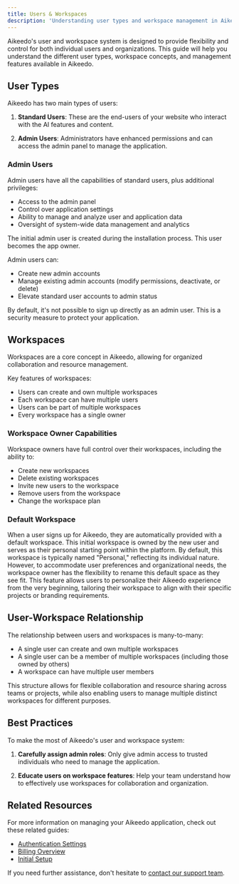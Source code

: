 ```yaml
---
title: Users & Workspaces
description: 'Understanding user types and workspace management in Aikeedo'
---
```


Aikeedo's user and workspace system is designed to provide flexibility and control for both individual users and organizations. This guide will help you understand the different user types, workspace concepts, and management features available in Aikeedo.

## User Types

Aikeedo has two main types of users:

1. **Standard Users**: These are the end-users of your website who interact with the AI features and content.

2. **Admin Users**: Administrators have enhanced permissions and can access the admin panel to manage the application.

### Admin Users

Admin users have all the capabilities of standard users, plus additional privileges:

- Access to the admin panel
- Control over application settings 
- Ability to manage and analyze user and application data
- Oversight of system-wide data management and analytics

<Note>
The initial admin user is created during the installation process. This user becomes the app owner.
</Note>

Admin users can:
- Create new admin accounts
- Manage existing admin accounts (modify permissions, deactivate, or delete)
- Elevate standard user accounts to admin status

<Warning>
By default, it's not possible to sign up directly as an admin user. This is a security measure to protect your application.
</Warning>

## Workspaces

Workspaces are a core concept in Aikeedo, allowing for organized collaboration and resource management.

Key features of workspaces:

- Users can create and own multiple workspaces
- Each workspace can have multiple users
- Users can be part of multiple workspaces
- Every workspace has a single owner

### Workspace Owner Capabilities

Workspace owners have full control over their workspaces, including the ability to:

- Create new workspaces
- Delete existing workspaces
- Invite new users to the workspace
- Remove users from the workspace
- Change the workspace plan

### Default Workspace

When a user signs up for Aikeedo, they are automatically provided with a default workspace. This initial workspace is owned by the new user and serves as their personal starting point within the platform. By default, this workspace is typically named "Personal," reflecting its individual nature. However, to accommodate user preferences and organizational needs, the workspace owner has the flexibility to rename this default space as they see fit. This feature allows users to personalize their Aikeedo experience from the very beginning, tailoring their workspace to align with their specific projects or branding requirements.

## User-Workspace Relationship

The relationship between users and workspaces is many-to-many:

- A single user can create and own multiple workspaces
- A single user can be a member of multiple workspaces (including those owned by others)
- A workspace can have multiple user members

This structure allows for flexible collaboration and resource sharing across teams or projects, while also enabling users to manage multiple distinct workspaces for different purposes.

## Best Practices

To make the most of Aikeedo's user and workspace system:

1. **Carefully assign admin roles**: Only give admin access to trusted individuals who need to manage the application.

2. **Educate users on workspace features**: Help your team understand how to effectively use workspaces for collaboration and organization.


## Related Resources

For more information on managing your Aikeedo application, check out these related guides:

- [Authentication Settings](/authentication/accounts-settings)
- [Billing Overview](/billing/overview)
- [Initial Setup](/get-started/initial-setup)

If you need further assistance, don't hesitate to [contact our support team](mailto:support@aikeedo.com).
